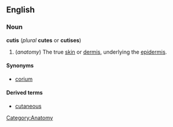 ==English==
===Noun===
'''cutis''' (''plural'' '''cutes''' or '''cutises''')

# (''anatomy'') The true [[skin]] or [[dermis]], underlying the [[epidermis]].

====Synonyms====
*[[corium]]

====Derived terms====
*[[cutaneous]]

[[Category:Anatomy]]